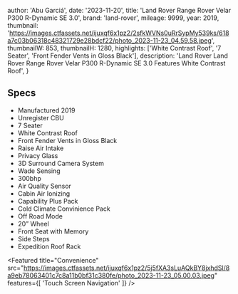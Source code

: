 
  author: 'Abu Garciá',
  date: '2023-11-20',
  title: 'Land Rover Range Rover Velar P300 R-Dynamic SE 3.0',
  brand: 'land-rover',
  mileage: 9999,
  year: 2019,
  thumbnail: 'https://images.ctfassets.net/ijuxqf6x1pz2/2sfkWVNs0uRrSypMy539ks/618a7c03b06318c48321729e28bdcf22/photo_2023-11-23_04.59.58.jpeg',
  thumbnailW: 853,
  thumbnailH: 1280,
  highlights: ['White Contrast Roof', '7 Seater', 'Front Fender Vents in Gloss Black'],
  description:
    'Land Rover Land Rover Range Rover Velar P300 R-Dynamic SE 3.0 Features White Contrast Roof',
}


## Specs
- Manufactured 2019
- Unregister CBU
- 7 Seater 
- White Contrast Roof 
- Front Fender Vents in Gloss Black 
- Raise Air Intake 
- Privacy Glass
- 3D Surround Camera System 
- Wade Sensing 
- 300bhp
- Air Quality Sensor 
- Cabin Air Ionizing 
- Capability Plus Pack 
- Cold Climate Convinience Pack 
- Off Road Mode 
- 20” Wheel 
- Front Seat with Memory 
- Side Steps
- Expedition Roof Rack

<Featured
  title="Convenience"
  src="https://images.ctfassets.net/ijuxqf6x1pz2/5j5fXA3sLuAQkBY8jxhdSl/8a9eb78063401c7c8a11b0bf31c380fe/photo_2023-11-23_05.00.03.jpeg"
  features={[
    'Touch Screen Navigation'
  ]}
/>
